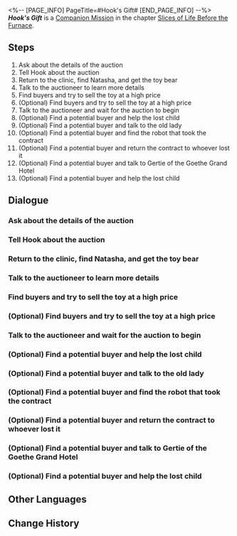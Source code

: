 <%-- [PAGE_INFO]
PageTitle=#Hook's Gift#
[END_PAGE_INFO] --%>
{{Stub|Dialogue.}}
{{Mission Infobox
|id            = 2010901
|title         = 
|image         = {{subst:void|<!--$UPLOAD:<<SpriteOutput/Chronicle/2010901_f.png>-<Mission Hook's Gift Stelle.png>-<Fate's Atlas Images>>-->}}{{subst:void|<!--$UPLOAD:<<SpriteOutput/Chronicle/2010901_m.png>-<Mission Hook's Gift Caelus.png>-<Fate's Atlas Images>>-->}}
<gallery>
Mission Hook's Gift Stelle.png|Stelle
Mission Hook's Gift Caelus.png|Caelus
</gallery>
|type          = Companion
|event_name    = 
|chapter       = Slices of Life Before the Furnace
|requirements  = 
* [[Companion Mission]] ''[[Hook's Treasure]]'' completed
* [[Trailblaze Mission]] ''[[Soldiers Stay Silent]]'' completed
|summary       = Both Hook and Fersman present their gifts.<br />A heart-warming birthday party, indeed.
|characters    = Auction Staff; Auctioneer; Careless Vagrant; Gemologist; Gertie; Hook; Naive Miner; Natasha; Old Lady With Poor Eyesight; Pensive Miner; Reticent Vagrant; Timid Little Boy; Trailblazer; Weird Man
|startLocation = [[Jarilo-VI]] - [[Boulder Town]]
|world         = Jarilo-VI
|area          = Boulder Town
|prev          = Hook's Treasure
|next          = ???
|rewards       = Trailblaze EXP*350; Stellar Jade*60; Junjun (Profile Picture)*1 { text = Junjun }; Adventure Log*6; Shield (Item)*200; "Underground"*1 { text = "Underground" }; Credit*20,000
}}
'''''Hook's Gift''''' is a [[Companion Mission]] in the chapter [[Slices of Life Before the Furnace]].

==Steps==
# Ask about the details of the auction
# Tell Hook about the auction
# Return to the clinic, find Natasha, and get the toy bear
# Talk to the auctioneer to learn more details
# Find buyers and try to sell the toy at a high price
# (Optional) Find buyers and try to sell the toy at a high price
# Talk to the auctioneer and wait for the auction to begin
# (Optional) Find a potential buyer and help the lost child
# (Optional) Find a potential buyer and talk to the old lady
# (Optional) Find a potential buyer and find the robot that took the contract
# (Optional) Find a potential buyer and return the contract to whoever lost it
# (Optional) Find a potential buyer and talk to Gertie of the Goethe Grand Hotel
# (Optional) Find a potential buyer and help the lost child

<!--
==Gameplay Notes==

--><!--
==Trial Character==

-->
==Dialogue==
{{Stub Dialogue}}
{{Dialogue Start}}
:{{tx}}
{{Dialogue End}}

===Ask about the details of the auction===
{{Mission Description|type=companion|location=Boulder Town|update|You're informed that an auction will be held by the "Wildfire" in the underworld.<br />For more details, you need to consult the auction staff in Boulder Town. Go there if you're interested.}}
{{Dialogue Start}}
:{{tx}}
{{Dialogue End}}

===Tell Hook about the auction===
{{Mission Description|type=companion|location=Boulder Town|update|You didn't expect to find a probe for the vein detector at this auction. This is a great gift, so you decide to tell Hook about it.<br />Now you can sell the toy bear "Junjun" and buy a perfect gift. Great!}}
{{Dialogue Start}}
:{{tx}}
{{Dialogue End}}

===Return to the clinic, find Natasha, and get the toy bear===
{{Mission Description|type=companion|location=Boulder Town|update|To get "Junjun," you have to return to the clinic. Maybe Natasha will teach Hook another lesson.<br />But an auction is much safer than the Fragmentum, so Natasha might agree to let you go. Wait, perhaps you shouldn't reveal the truth to her...}}
{{Dialogue Start}}
:{{tx}}
{{Dialogue End}}

===Talk to the auctioneer to learn more details===
{{Mission Description|type=companion|location=Robot Settlement|update|To sell "Junjun" at a good price, you need to figure out the rules of this auction. Asking the auctioneer is a wise choice.<br />After all, you need to register this toy bear, and preparation is necessary if you want a decent result.}}
{{Dialogue Start}}
:{{tx}}
{{Dialogue End}}

===Find buyers and try to sell the toy at a high price===
{{Mission Description|type=companion|location=<!--to be added-->|update|The more buyers who participate in the auction, the higher the bidding price of "Junjun." You don't know the plans of the buyers present, but the more, the merrier.<br />Everybody here will know that the cute toy bear "Junjun" will be auctioned today!}}
{{Dialogue Start}}
:{{tx}}
{{Dialogue End}}

===(Optional) Find buyers and try to sell the toy at a high price===
{{Dialogue Start}}
:{{tx}}
{{Dialogue End}}

===Talk to the auctioneer and wait for the auction to begin===
{{Mission Description|type=companion|location=Robot Settlement|update|Every possible buyer at the auction can help you sell "Junjun" at a high price. Once you're ready, find the auctioneer and wait for the auction to begin.<br />Keep looking and searching, because everyone here might become a fan of "Junjun."}}
{{Dialogue Start}}
:{{tx}}
{{Dialogue End}}

===(Optional) Find a potential buyer and help the lost child===
{{Mission Description|type=companion|location=Robot Settlement|update|It's crowded at the auction, and criminals might seize this opportunity to wreak havoc. Of course, the Moles will not stand by idly.<br />What have these bad guys done? ...Robbing a kid? Hey, stop!}}
{{Dialogue Start}}
:{{tx}}
{{Dialogue End}}

===(Optional) Find a potential buyer and talk to the old lady===
{{Mission Description|type=companion|location=Robot Settlement|update|As someone with a high sense of responsibility, you need to be sure that the old lady has found her grandson.<br />Perhaps she will buy "Junjun" out of joy... This sounds unrealistic, but who knows?}}
{{Dialogue Start}}
:{{tx}}
{{Dialogue End}}

===(Optional) Find a potential buyer and find the robot that took the contract===
{{Mission Description|type=companion|location=Robot Settlement|update|The robots in this world are even smarter than humans, and one of them stole a commodity contract.<br />There is a suspicious robot in this machine graveyard. You're pretty sure you can identify it in an ocean of similar robots... if you're lucky!}}
{{Dialogue Start}}
:{{tx}}
{{Dialogue End}}

===(Optional) Find a potential buyer and return the contract to whoever lost it===
{{Mission Description|type=companion|location=Robot Settlement|update|You find a name on the contract... Is he the poor soul whose contract was stolen by this robot? You'd better find him.<br />If you return this contract to him, maybe he'll participate in the auction for "Junjun." This sounds scheming, but maybe it will work!}}
{{Dialogue Start}}
:{{tx}}
{{Dialogue End}}

===(Optional) Find a potential buyer and talk to Gertie of the Goethe Grand Hotel===
{{Mission Description|type=companion|location=Boulder Town|update|You heard that Aunt Gertie was going to buy a toy, but she returned to Boulder Town because she found nothing attractive. This is your chance!<br />You're going to tell Gertie that "Junjun" is being auctioned, and she's not going to want to miss out!}}
{{Dialogue Start}}
:{{tx}}
{{Dialogue End}}

===(Optional) Find a potential buyer and help the lost child===
{{Mission Description|type=companion|location=Robot Settlement|update|It's crowded at the auction, and criminals might seize this opportunity to wreak havoc. Of course, the Moles will not stand by idly.<br />What have these bad guys done? ...Robbing a kid? Hey, stop!}}
{{Dialogue Start}}
:{{tx}}
{{Dialogue End}}

==Other Languages==
{{Other Languages
|en   = Hook's Gift
|zhs  = 虎克的礼物
|zht  = 虎克的禮物
|ja   = フックの贈り物
|ko   = 후크의 선물
|es   = El regalo de Hook
|fr   = Le cadeau de Hook
|ru   = Подарок Хук
|th   = ของขวัญของ Hook
|vi   = Món Quà Của Hook
|de   = Hooks Geschenk
|id   = Hadiah Hook
|pt   = Presente da Hook
}}

==Change History==
{{Change History|1.0}}
